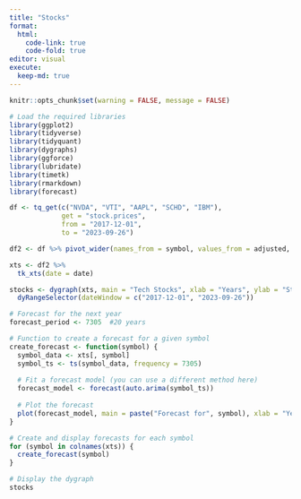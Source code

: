 ```yaml
---
title: "Stocks"
format:
  html:
    code-link: true
    code-fold: true
editor: visual
execute:
  keep-md: true
---
```


```r
knitr::opts_chunk$set(warning = FALSE, message = FALSE)

# Load the required libraries
library(ggplot2)
library(tidyverse)
library(tidyquant)
library(dygraphs)
library(ggforce)
library(lubridate)
library(timetk)
library(rmarkdown)
library(forecast)
```

```r
df <- tq_get(c("NVDA", "VTI", "AAPL", "SCHD", "IBM"),
             get = "stock.prices",
             from = "2017-12-01",
             to = "2023-09-26")

df2 <- df %>% pivot_wider(names_from = symbol, values_from = adjusted, id_cols = date)

xts <- df2 %>%
  tk_xts(date = date)

stocks <- dygraph(xts, main = "Tech Stocks", xlab = "Years", ylab = "Stock Prices") %>%
  dyRangeSelector(dateWindow = c("2017-12-01", "2023-09-26"))

# Forecast for the next year
forecast_period <- 7305  #20 years

# Function to create a forecast for a given symbol
create_forecast <- function(symbol) {
  symbol_data <- xts[, symbol]
  symbol_ts <- ts(symbol_data, frequency = 7305)
  
  # Fit a forecast model (you can use a different method here)
  forecast_model <- forecast(auto.arima(symbol_ts))
  
  # Plot the forecast
  plot(forecast_model, main = paste("Forecast for", symbol), xlab = "Years", ylab = "Stock Prices")
}

# Create and display forecasts for each symbol
for (symbol in colnames(xts)) {
  create_forecast(symbol)
}

# Display the dygraph
stocks
```
